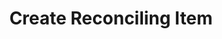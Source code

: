 ---
title: "Create Reconciling Item"
openapi: "/openapi/openapi.yaml POST /reconcilingitems/{companyId}"
---